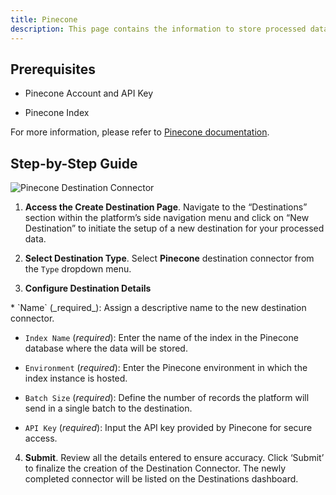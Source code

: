 ```yaml
---
title: Pinecone
description: This page contains the information to store processed data to Pinecone vector database.
---
```


## Prerequisites

*   Pinecone Account and API Key
    
*   Pinecone Index
    

For more information, please refer to [Pinecone documentation](https://docs.pinecone.io/docs/quickstart).

## Step-by-Step Guide

![Pinecone Destination Connector](https://unstructured-io.github.io/unstructured/_images/Destination-Pinecone.png)

1.  **Access the Create Destination Page**. Navigate to the “Destinations” section within the platform’s side navigation menu and click on “New Destination” to initiate the setup of a new destination for your processed data.
    
2.  **Select Destination Type**. Select **Pinecone** destination connector from the `Type` dropdown menu.
    
3.  **Configure Destination Details**
    
<Note>
*   `Name` (_required_): Assign a descriptive name to the new destination connector.
    
*   `Index Name` (_required_): Enter the name of the index in the Pinecone database where the data will be stored.
    
*   `Environment` (_required_): Enter the Pinecone environment in which the index instance is hosted.
    
*   `Batch Size` (_required_): Define the number of records the platform will send in a single batch to the destination.
    
*   `API Key` (_required_): Input the API key provided by Pinecone for secure access.
</Note> 

4.  **Submit**. Review all the details entered to ensure accuracy. Click ‘Submit’ to finalize the creation of the Destination Connector. The newly completed connector will be listed on the Destinations dashboard.